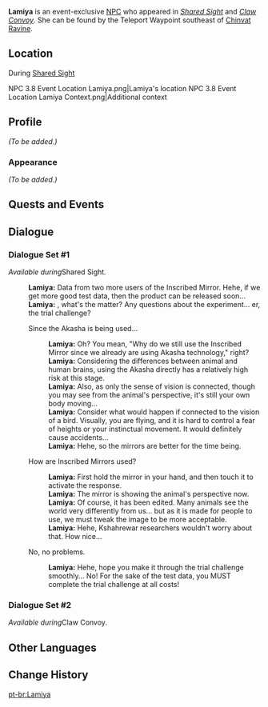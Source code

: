 {{Meta
<!-- Remove this template after adding the missing info -->
|missing_NPC_profile  = yes
}}
{{Character Infobox
|type             = Event NPC
|image            = NPC Lamiya.png
|region           = Sumeru
|location         = Sumeru
|location2        = Liyue
|affiliation      = Amurta
}}
'''Lamiya''' is an event-exclusive [[NPC]] who appeared in ''[[Shared Sight]]'' and ''[[Claw Convoy]]''. She can be found by the Teleport Waypoint southeast of [[Chinvat Ravine]].

==Location==
;During [[Shared Sight]]
<gallery>
NPC 3.8 Event Location Lamiya.png|Lamiya's location
NPC 3.8 Event Location Lamiya Context.png|Additional context
</gallery>

==Profile==
''(To be added.)''

===Appearance===
''(To be added.)''

==Quests and Events==
{{Quests and Events}}
<!--
==Idle Quotes==
{{Dialogue Start}}

{{Dialogue End}}
-->
==Dialogue==
===Dialogue Set #1===
''Available during ''Shared Sight''.''
{{Dialogue Start}}
:'''Lamiya:''' Data from two more users of the Inscribed Mirror. Hehe, if we get more good test data, then the product can be released soon...
:'''Lamiya:''' {{Traveler}}, what's the matter? Any questions about the experiment... er, the trial challenge?
:{{DIcon}} Since the Akasha is being used...
::'''Lamiya:''' Oh? You mean, "Why do we still use the Inscribed Mirror since we already are using Akasha technology," right?
::'''Lamiya:''' Considering the differences between animal and human brains, using the Akasha directly has a relatively high risk at this stage.
::'''Lamiya:''' Also, as only the sense of vision is connected, though you may see from the animal's perspective, it's still your own body moving...
::'''Lamiya:''' Consider what would happen if connected to the vision of a bird. Visually, you are flying, and it is hard to control a fear of heights or your instinctual movement. It would definitely cause accidents...
::'''Lamiya:''' Hehe, so the mirrors are better for the time being.
:{{DIcon}} How are Inscribed Mirrors used?
::'''Lamiya:''' First hold the mirror in your hand, and then touch it to activate the response.
::'''Lamiya:''' The mirror is showing the animal's perspective now.
::'''Lamiya:''' Of course, it has been edited. Many animals see the world very differently from us... but as it is made for people to use, we must tweak the image to be more acceptable.
::'''Lamiya:''' Hehe, Kshahrewar researchers wouldn't worry about that. How nice...
:{{DIcon}} No, no problems.
::'''Lamiya:''' Hehe, hope you make it through the trial challenge smoothly... No! For the sake of the test data, you MUST complete the trial challenge at all costs!
{{Dialogue End}}

===Dialogue Set #2===
''Available during ''Claw Convoy''.''
{{Transclude|Zhenchen|Dialogue}}

==Other Languages==
{{Other Languages|default_hidden=1
|en      = Lamiya
|zhs     = 拉米雅
|zhs_rm  = Lāmǐyǎ
|zht     = 拉米雅
|zht_rm  = Lāmǐyǎ
|ja      = ラミヤ
|ja_rm   = Ramiya
|ko      = 라미야
|es      = Lamiya
|fr      = Lamiya
|ru      = Ламия
|th      = Lamiya
|vi      = Lamiya
|de      = Lamiya
|id      = Lamiya
|pt      = Lamiya
|tr      = Lamiya
|it      = Lamiya
}}

==Change History==
{{Change History|3.8}}

[[pt-br:Lamiya]]